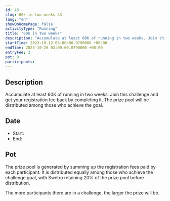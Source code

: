 ```yaml
---
id: 43
slug: 60k-in-two-weeks-43
lang: "en"
showOnHomePage: false
activityType: "Running"
title: "60K in two weeks"
description: "Accumulate at least 60K of running in two weeks. Join this challenge and get your registration fee back by completing it. The prize pool will be distributed among those who achieve the goal"
startTime: 2023-10-12 05:00:00.0790000 +00:00
endTime: 2023-10-26 03:00:00.0790000 +00:00
entryFee: 3
pot: 0
participants:
---
```



## Description

Accumulate at least 60K of running in two weeks. Join this challenge and get your registration fee back by completing it. The prize pool will be distributed among those who achieve the goal.

## Date

- Start: <LocalDate dateUtc={frontmatter.startTime} client:load />
- End: <LocalDate dateUtc={frontmatter.endTime} client:load />

## Pot

The prize pool is generated by summing up the registration fees paid by each participant. It is distributed equally among those who achieve the challenge goal, with Swetro retaining 20% of the prize pool before distribution.

The more participants there are in a challenge, the larger the prize will be.
